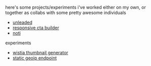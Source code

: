 here's some projects/experiments i've worked either on my own, or together as collabs with some pretty awesome individuals

- [unleaded](https://github.com/mirshko/unleaded)
- [responsive cta builder](https://responsivectabuilder.com/)
- [noti](https://noti.center/)

experiments

- [wistia thumbnail generator](https://thumbnailer.netlify.com/)
- [static geoip endpoint](https://geoip.netlify.com/)
